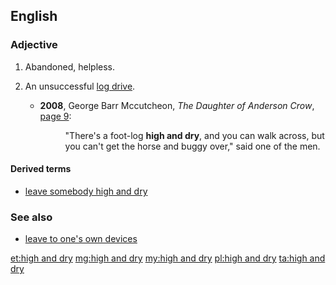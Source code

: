 ==English==

===Adjective===
{{en-adj|head=[[high]] [[and]] [[dry]]|-}}

# {{context|idiomatic|lang=en}} Abandoned, helpless.
# {{context|idiomatic|lang=en}} An unsuccessful [[log drive]].
#* '''2008''', George Barr Mccutcheon, ''The Daughter of Anderson Crow'', [http://books.google.com/books?id=dPDg454E4PMC&dq=%22high-and-dry%22&pg=PA9#v=onepage page 9]:
#*: "There's a foot-log '''high and dry''', and you can walk across, but you can't get the horse and buggy over," said one of the men.

====Derived terms====
* [[leave somebody high and dry]]

===See also===
* [[leave to one's own devices]]

[[et:high and dry]]
[[mg:high and dry]]
[[my:high and dry]]
[[pl:high and dry]]
[[ta:high and dry]]